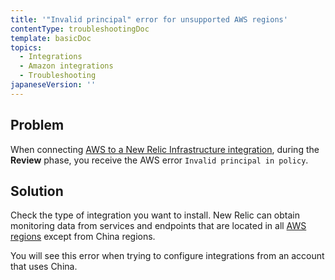 ```yaml
---
title: '"Invalid principal" error for unsupported AWS regions'
contentType: troubleshootingDoc
template: basicDoc
topics:
  - Integrations
  - Amazon integrations
  - Troubleshooting
japaneseVersion: ''
---
```


## Problem

When connecting [AWS to a New Relic Infrastructure integration](/docs/integrations/amazon-integrations/get-started/connect-aws-services-infrastructure#connect), during the **Review** phase, you receive the AWS error `Invalid principal in policy`.

## Solution

Check the type of integration you want to install. New Relic can obtain monitoring data from services and endpoints that are located in all [AWS regions](https://docs.aws.amazon.com/general/latest/gr/rande.html "Link opens in a new window.") except from China regions.

You will see this error when trying to configure integrations from an account that uses China.
